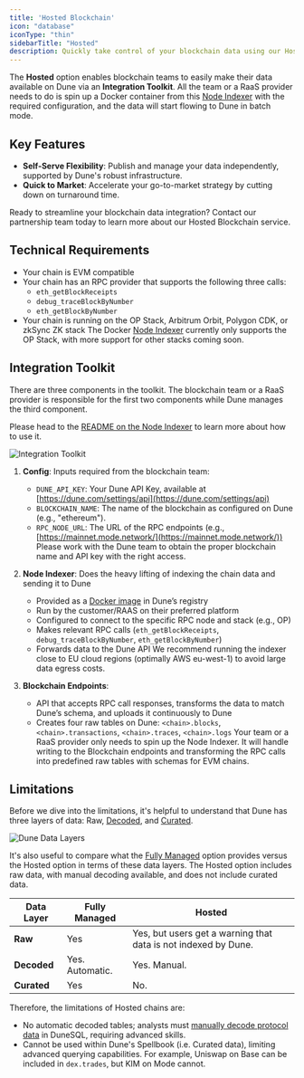 ```yaml
---
title: 'Hosted Blockchain'
icon: "database"
iconType: "thin"
sidebarTitle: "Hosted"
description: Quickly take control of your blockchain data using our Hosted solution, seamlessly integrating with Dune's robust infrastructure.
---
```


The **Hosted** option enables blockchain teams to easily make their data available on Dune via an **Integration Toolkit**. All the team or a RaaS provider needs to do is spin up a Docker container from this [Node Indexer](https://hub.docker.com/r/duneanalytics/node-indexer) with the required configuration, and the data will start flowing to Dune in batch mode.

## Key Features

- **Self-Serve Flexibility**: Publish and manage your data independently, supported by Dune's robust infrastructure.
- **Quick to Market**: Accelerate your go-to-market strategy by cutting down on turnaround time.

<CardGroup cols={1}>
  <Card
    title="Get Started"
    icon="phone"
    href="https://dune.com/enterprise"
  >
    Ready to streamline your blockchain data integration? Contact our partnership team today to learn more about our Hosted Blockchain service.
  </Card>
</CardGroup>

## Technical Requirements

- Your chain is EVM compatible
- Your chain has an RPC provider that supports the following three calls:
  - `eth_getBlockReceipts`
  - `debug_traceBlockByNumber`
  - `eth_getBlockByNumber`
- Your chain is running on the OP Stack, Arbitrum Orbit, Polygon CDK, or zkSync ZK stack 
<Warning>The Docker [Node Indexer](https://hub.docker.com/r/duneanalytics/node-indexer) currently only supports the OP Stack, with more support for other stacks coming soon.</Warning>

## Integration Toolkit

There are three components in the toolkit. The blockchain team or a RaaS provider is responsible for the first two components while Dune manages the third component.

<Info>Please head to the [README on the Node Indexer](https://github.com/duneanalytics/node-indexer/blob/main/README.md) to learn more about how to use it.</Info>

<Frame>
  <img src="/images/hosted-blockchain-integration-toolkit.png" alt="Integration Toolkit" />
</Frame>

1. **Config**: Inputs required from the blockchain team:
   - `DUNE_API_KEY`: Your Dune API Key, available at [https://dune.com/settings/api](https://dune.com/settings/api)
   - `BLOCKCHAIN_NAME`: The name of the blockchain as configured on Dune (e.g., "ethereum").
   - `RPC_NODE_URL`: The URL of the RPC endpoints (e.g., [https://mainnet.mode.network/](https://mainnet.mode.network/))
<Note>Please work with the Dune team to obtain the proper blockchain name and API key with the right access.</Note>

2. **Node Indexer**: Does the heavy lifting of indexing the chain data and sending it to Dune
   - Provided as a [Docker image](https://github.com/duneanalytics/node-indexer) in Dune’s registry
   - Run by the customer/RAAS on their preferred platform
   - Configured to connect to the specific RPC node and stack (e.g., OP)
   - Makes relevant RPC calls (`eth_getBlockReceipts`, `debug_traceBlockByNumber`, `eth_getBlockByNumber`)
   - Forwards data to the Dune API
<Tip>We recommend running the indexer close to EU cloud regions (optimally AWS eu-west-1) to avoid large data egress costs.</Tip>

3. **Blockchain Endpoints**:
   - API that accepts RPC call responses, transforms the data to match Dune’s schema, and uploads it continuously to Dune
   - Creates four raw tables on Dune: `<chain>.blocks`, `<chain>.transactions`, `<chain>.traces`, `<chain>.logs`
<Note>Your team or a RaaS provider only needs to spin up the Node Indexer. It will handle writing to the Blockchain endpoints and transforming the RPC calls into predefined raw tables with schemas for EVM chains.</Note>

## Limitations

Before we dive into the limitations, it's helpful to understand that Dune has three layers of data: Raw, [Decoded](../data-catalog/evm/ethereum/decoded/overview), and [Curated](../data-catalog/curated/overview).

<Frame>
  <img src="/images/dune-data-layers.png" alt="Dune Data Layers" />
</Frame>

It's also useful to compare what the [Fully Managed](./fully-managed) option provides versus the Hosted option in terms of these data layers. The Hosted option includes raw data, with manual decoding available, and does not include curated data.

| Data Layer    | Fully Managed                   | Hosted                                                         |
|---------------|----------------------------------|----------------------------------------------------------------|
| **Raw**       | Yes                              | Yes, but users get a warning that data is not indexed by Dune. |
| **Decoded**   | Yes. Automatic.                  | Yes. Manual.                                                   |
| **Curated**   | Yes                              | No.                                                            |

Therefore, the limitations of Hosted chains are:

- No automatic decoded tables; analysts must [manually decode protocol data](../query-engine/Functions-and-operators/evm-decoding-functions) in DuneSQL, requiring advanced skills.
- Cannot be used within Dune's Spellbook (i.e. Curated data), limiting advanced querying capabilities. For example, Uniswap on Base can be included in `dex.trades`, but KIM on Mode cannot.
